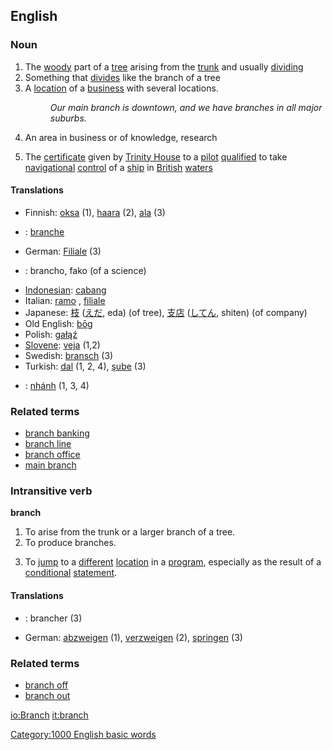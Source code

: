 ==English==

===Noun===
{{en-noun-reg-es}}

# The [[woody]] part of a [[tree]] arising from the [[trunk]] and usually [[dividing]]
# Something that [[divide]]s like the branch of a tree
# A [[location]] of a [[business]] with several locations.
#: ''Our main branch is downtown, and we have branches in all major suburbs.''
# An area in business or of knowledge, research
#{{nautical}} The [[certificate]] given by [[Trinity House]] to a [[pilot]] [[qualified]] to take [[navigational]] [[control]] of a [[ship]] in [[British]] [[water]]s

====Translations====
*Finnish: [[oksa]] (1), [[haara]] (2), [[ala]] (3)
*{{fr}}: [[branche]] {{f}}
*German: [[Filiale]] {{f}} (3)
*{{io}}: brancho, fako (of a science)
*[[Indonesian]]: [[cabang]]
*Italian: [[ramo]] {{m}}, [[filiale]] {{f}}
*Japanese: [[枝]] ([[えだ]], eda) (of tree), [[支店]] ([[してん]], shiten) (of company)
*Old English: [[bog|bōg]] {{n}}
*Polish: [[gałąź]] {{f}}
*[[Slovene]]: [[veja]] {{f}} (1,2)
*Swedish: [[bransch]] (3)
*Turkish: [[dal]] (1, 2, 4), [[şube]] (3)
*{{vi}}: [[nhánh]] (1, 3, 4)

===Related terms===
*[[branch banking]]
*[[branch line]]
*[[branch office]]
*[[main branch]]

===Intransitive verb===
'''branch'''

# To arise from the trunk or a larger branch of a tree.
# To produce branches.
# {{computing}} To [[jump]] to a [[different]] [[location]] in a [[program]], especially as the result of a [[conditional]] [[statement]].

====Translations====
*{{fr}}: brancher (3)
*German: [[abzweigen]] (1), [[verzweigen]] (2), [[springen]] (3)

===Related terms===
*[[branch off]]
*[[branch out]]

[[Category:1000 English basic words]]

[[io:Branch]]
[[it:branch]]